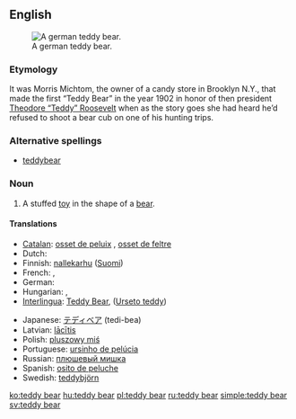 ==English==
[[Image:Teddy bear 27.jpg|thumb|right|A german teddy bear.]]

===Etymology===
It was Morris Michtom, the owner of a candy store in Brooklyn N.Y., that made the first “Teddy Bear” in the year 1902 in honor of then president [[w:Theodore Roosevelt|Theodore “Teddy” Roosevelt]] when as the story goes she had heard he’d refused to shoot a bear cub on one of his hunting trips.

===Alternative spellings===
* [[teddybear]]

===Noun===
{{en-noun|sg=[[teddy]] [[bear]]}}

# A stuffed [[toy]] in the shape of a [[bear]].

====Translations====
{{trans-top|a stuffed toy bear}}
* [[Catalan]]: [[osset de peluix]] {{m}}, [[osset de feltre]] {{m}}
* Dutch: {{t-|nl|teddybeer|m}}
* Finnish: [[nallekarhu]] ([[:fi:nallekarhu|Suomi]])
* French: {{t+|fr|ours en peluche|m}}, {{t+|fr|nounours|m}}
* German: {{t+|de|Teddybär|m}}
* Hungarian: {{t+|hu|maci}}, {{t+|hu|mackó}}
* [[Interlingua]]: [[Teddy Bear]], ([[Urseto teddy]])
{{trans-mid}}
* Japanese: [[テディベア]] (tedi-bea)
* Latvian: [[lācītis]]
* Polish: [[pluszowy miś]]
* Portuguese: [[ursinho de pelúcia]]
* Russian: [[плюшевый мишка]] {{m}}
* Spanish: [[osito de peluche]] {{m}}
* Swedish: [[teddybjörn]] {{c}}
{{trans-bottom}}

[[ko:teddy bear]]
[[hu:teddy bear]]
[[pl:teddy bear]]
[[ru:teddy bear]]
[[simple:teddy bear]]
[[sv:teddy bear]]